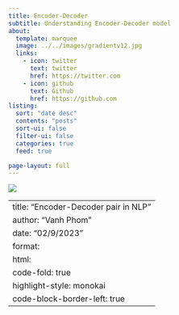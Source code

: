```yaml
---
title: Encoder-Decoder
subtitle: Understanding Encoder-Decoder model
about:
  template: marquee
  image: ../../images/gradientv12.jpg
  links:
    - icon: twitter
      text: twitter
      href: https://twitter.com
    - icon: github
      text: Github
      href: https://github.com
listing:
  sort: "date desc"
  contents: "posts"
  sort-ui: false
  filter-ui: false
  categories: true
  feed: true

page-layout: full
---
```


![](./image/encdec1.jpg)


---
title: "Encoder-Decoder pair in NLP"
author: "Vanh Phom"
date: "02/9/2023"
format:
  html:
    code-fold: true
highlight-style: monokai
code-block-border-left: true
---
